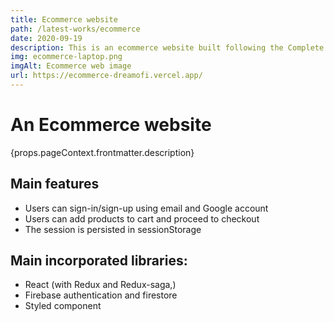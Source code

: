 ```yaml
---
title: Ecommerce website
path: /latest-works/ecommerce
date: 2020-09-19
description: This is an ecommerce website built following the Complete React Developer course. The site use Firebase Authentication and FireStore for managing sign-in/sign-up and database. It also use Redux and Redux-Saga for managing shopping operation. Stripe library is used for handling payment part.
img: ecommerce-laptop.png
imgAlt: Ecommerce web image
url: https://ecommerce-dreamofi.vercel.app/
---
```



<h1>An Ecommerce website</h1>
<p>{props.pageContext.frontmatter.description}</p>

## Main features
  - Users can sign-in/sign-up using email and Google account
  - Users can add products to cart and proceed to checkout
  - The session is persisted in sessionStorage

## Main incorporated libraries:
  - React (with Redux and Redux-saga,)
  - Firebase authentication and firestore
  - Styled component
    
